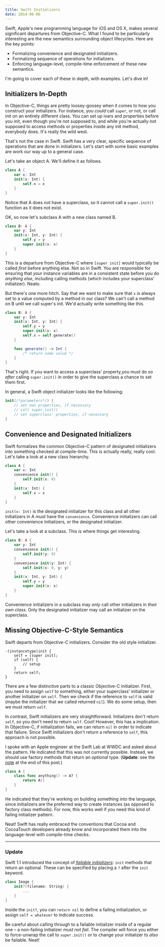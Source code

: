 ```yaml
---
title: Swift Initializers
date: 2014-06-06
---
```



Swift, Apple's new programming language for iOS and OS X, makes several significant departures from Objective-C. What I found to be particularly interesting are the new semantics surrounding object lifecycles. Here are the key points:

- Formalizing convenience and designated initializers.
- Formalizing sequence of operations for initializers.
- Enforcing language-level, compile-time enforcement of these new semantics.

I'm going to cover each of these in depth, with examples. Let's dive in!

## Initializers In-Depth

In Objective-C, things are pretty loosey-goosey when it comes to how you construct your initializers. For instance, you _could_ call `super`, or not, or call init on an entirely different class. You can set up ivars and properties before you init, even though you're not supposed to, and while you're actually not supposed to access methods or properties inside any init method, everybody does. It's really the wild west.

That's not the case in Swift. Swift has a very clear, specific sequence of operations that are done in initializers. Let's start with some basic examples are work our way up to a general case.

Let's take an object A. We'll define it as follows.

```swift
class A {
    var x: Int
    init(x: Int) {
        self.x = x
    }
}
```

Notice that A does _not_ have a superclass, so it cannot call a `super.init()` function as it does not exist.

OK, so now let's subclass A with a new class named B.

```swift
class B: A {
    var y: Int
    init(x: Int, y: Int) {
        self.y = y
        super.init(x: x)
    }
}
```

This is a departure from Objective-C where `[super init]` would typically be called _first_ before anything else. Not so in Swift. You are responsible for ensuring that _your_ instance variables are in a consistent state before you do _anything else_, including calling methods (which includes your superclass' initializer). Neato.

But there's one more hitch. Say that we want to make sure that `x` is always set to a value computed by a method in our class? We can't call a method on B until we call super's init. We'd actually write something like this.

```swift
class B: A {
    var y: Int
    init(x: Int, y: Int) {
        self.y = y
        super.init(x: x)
        self.x = self.generate()
    }

    func generate() -> Int {
        /* return some value */
    }
}
```

That's right. If you want to access a superclass' property,you _must_ do so _after_ calling `super.init()` in order to give the superclass a chance to set them first.

In general, a Swift object initializer looks like the following:

```swift
init(/*parameters*/) {
    // set own properties, if necessary
    // call super.init()
    // set superclass' properties, if necessary
}
```

## Convenience and Designated Initializers

Swift formalizes the common Objective-C pattern of designated initializers into something checked at compile-time. This is actually really, really cool. Let's take a look at a new class hierarchy.

```swift
class A {
    var x: Int
    convenience init() {
        self.init(x: 0)
    }
    init(x: Int) {
        self.x = x
    }
}
```

`init(x: Int)` is the designated initializer for this class and all other initializers in A _must_ have the `convenience`. Convenience initializers can call other convenience initializers, or the designated initializer.

Let's take a look at a subclass. This is where things get interesting.

```swift
class B: A {
    var y: Int
    convenience init() {
        self.init(y: 0)
    }
    convenience init(y: Int) {
        self.init(x: 0, y: y)
    }
    init(x: Int, y: Int) {
        self.y = y
        super.init(x: x)
    }
}
```

Convenience initializers in a subclass may _only_ call other initializers in _their own class_. Only the designated initializer may call an initializer on the superclass.

## Missing Objective-C-Style Semantics

Swift departs from Objective-C initializers. Consider the old style initializer.

```objc
-(instancetype)init {
    self = [super init];
    if (self) {
        // setup
    }
    return self;
}
```

There are a few distinctive parts to a classic Objective-C initializer. First, you need to assign `self` to something, either your superclass' initializer or another initializer on `self`. Then we check if the reference to `self` is valid (maybe the initializer that _we_ called returned `nil`). We do some setup, then we must return `self`.

In contrast, Swift initializers are very straightforward. Initializers don't return `self`, so you don't need to return `self`. Cool! However, this has a implication. In Objective-C, if initialization fails, we can return `nil` in order to indicate that failure. Since Swift initializers don't return a reference to `self`, this approach is not possible.

I spoke with an Apple engineer at the Swift Lab at WWDC and asked about the pattern. He indicated that this was not currently possible. Instead, we should use factory methods that return an _optional_ type. (**Update**: see the [note](#update) at the end of this post.)

```swift
class A {
    class func anything() -> A? {
        return A()
    }
}
```

He indicated that they're working on building something into the language, since initializers are the preferred way to create instances (as opposed to factory class methods). For now, this works well if you need this kind of failing initializer pattern.

Neat! Swift has really embraced the conventions that Cocoa and CocoaTouch developers already know and incorporated them into the language-level with compile-time checks.

---

### Update

Swift 1.1 introduced the concept of [_failable initializers_](https://developer.apple.com/swift/blog/?id=17): `init` methods that return an optional. These can be specified by placing a `?` after the `init` keyword.

```swift
class Image {
    init?(filename: String) {
        ...
    }
}
```

Inside the `init?`, you can `return nil` to define a failing initialization, or assign `self = whatever` to indicate success. 

Be careful about calling through to a failable initializer inside of a regular one – a non-failing initializer _must not fail_. The compiler will force you either to force-unwrap the call to `super.init()` or to change your initializer to _also_ be failable. Neat!

  